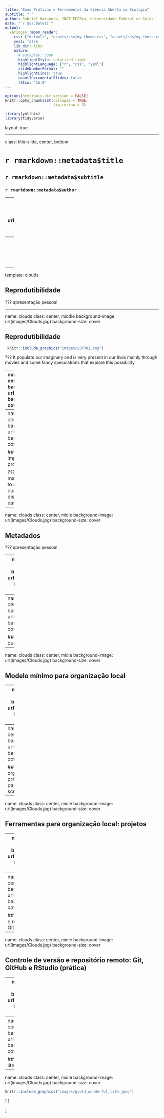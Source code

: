```yaml
---
title: "Boas Práticas e Ferramentas da Ciência Aberta na Ecologia"
subtitle: " "
author: Gabriel Nakamura, INCT EECBio, Universidade Federal de Goiás | Melina Leite, USP 
date: "`r Sys.Date()`"
output:
  xaringan::moon_reader:
    css: ["default", "assets/css/my-theme.css", "assets/css/my-fonts.css", "assets/css/extra.css"]
    seal: false 
    lib_dir: libs
    nature:
      # autoplay: 5000
      highlightStyle: solarized-light
      highlightLanguage: ["r", "css", "yaml"]
      slideNumberFormat: "" 
      highlightLines: true
      countIncrementalSlides: false
      ratio: "16:9"
---
```


```r
options(htmltools.dir.version = FALSE)
knitr::opts_chunk$set(collapse = TRUE,
                      fig.retina = 3)

library(ymlthis)
library(tidyverse)
```

layout: true

---

class: title-slide, center, bottom

# `r rmarkdown::metadata$title`

## `r rmarkdown::metadata$subtitle`

### `r rmarkdown::metadata$author`

---
name: clouds
class: center, middle
background-image: url(images/Clouds.jpg)
background-size: cover

```r
library(metathis)
meta() %>%
  meta_general(
    description = "Slides para aulas teóricas da disciplina BIE5798 na USP sobre reprodutibilidade computacional e ciência aberta",
    generator = "xaringan and remark.js"
  ) %>% 
  meta_name("github-repo" = "GabrielNakamura/USP_BIE5798_apresentacoes") %>% 
  meta_social(
    title = "Boas Práticas e Ferramentas da Ciência Aberta na Ecologia",
    url = "https://github.com/GabrielNakamura/USP_BIE5798_apresentacoes",
    image = "",
    image_alt = "The first slide features the presentation tile with a figure centered on the top illustrating an antique world map",
    og_type = "website",
    twitter_card_type = "summary_large_image"
  )
```

---
template: clouds

## Olá! Quem somos

???
apresentação pessoal

---
template: clouds

## Reprodutibilidade

???
apresentação pessoal

---

name: clouds
class: center, middle
background-image: url(images/Clouds.jpg)
background-size: cover

## Reprodutibilidade 


```r
 knitr::include_graphics("images/LOTR01.png")
```


???
It populate our imaginary and is very present in our lives mainly through movies and some fancy speculations that explore this possibility 

---
name: clouds
class: center, middle
background-image: url(images/Clouds.jpg)
background-size: cover

## Reprodutibilidade: Por que?


.pull-left[
```r
 knitr::include_graphics("images/app_encontro.png")
```
]

.pull-right[
```r
 knitr::include_graphics("images/MichaelScott-tinder.jpeg")
```
]

???
But, why we have such fascination about time travel topics? First, of all I believe that is a matter of intrinsically curiosity to discover something that is resembles a fiction history, imagine how incredible would be to travel in time inside the Tardis, the success of Dr. Who series reflect a little bit our fascination

---
name: clouds
class: center, midle
background-image: url(images/Clouds.jpg)
background-size: cover

## Reprodutibilidade: a importância do processo


???
Historical events matters a lot if we want to understand the current forms and distributions of life on earth

---
name: clouds
class: center, midle
background-image: url(images/Clouds.jpg)
background-size: cover

## Metadados

???
apresentação pessoal

---
name: clouds
class: center, midle
background-image: url(images/Clouds.jpg)
background-size: cover

## Metadados: XML, EML e outros


---
name: clouds
class: center, midle
background-image: url(images/Clouds.jpg)
background-size: cover

## Organização local: questão de estilo?


---
name: clouds
class: center, midle
background-image: url(images/Clouds.jpg)
background-size: cover

## Modelo mínimo para organização local

---
name: clouds
class: center, midle
background-image: url(images/Clouds.jpg)
background-size: cover

## Ferramentas para organização local



---
name: clouds
class: center, midle
background-image: url(images/Clouds.jpg)
background-size: cover

## Ferramentas para organização local: boas práticas e ferramentas para organização de scripts

---
name: clouds
class: center, midle
background-image: url(images/Clouds.jpg)
background-size: cover

## Ferramentas para organização local: projetos


---
name: clouds
class: center, midle
background-image: url(images/Clouds.jpg)
background-size: cover

## Controle de versão e repositório remoto


---
name: clouds
class: center, midle
background-image: url(images/Clouds.jpg)
background-size: cover

## Controle de versão e repositório remoto: Git, GitHub e RStudio


---
name: clouds
class: center, midle
background-image: url(images/Clouds.jpg)
background-size: cover

## Controle de versão e repositório remoto: Git, GitHub e RStudio (prática)


---
name: clouds
class: center, midle
background-image: url(images/Clouds.jpg)
background-size: cover

## Controle de versão: novos nomes para velhos conhecidos


---
name: clouds
class: center, midle
background-image: url(images/Clouds.jpg)
background-size: cover

## Indo além do artigo: literate programming


---
name: clouds
class: center, midle
background-image: url(images/Clouds.jpg)
background-size: cover



```r

knitr::include_graphics("images/gould_wonderful_life.jpeg")

```

]
]

]
